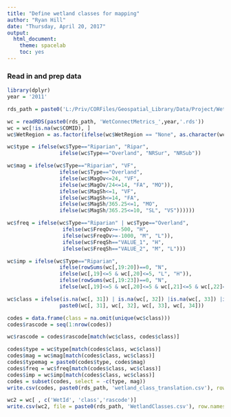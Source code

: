 ```yaml
---
title: "Define wetland classes for mapping"
author: "Ryan Hill"
date: "Thursday, April 20, 2017"
output:
  html_document:
    theme: spacelab
    toc: yes
---
```



### Read in and prep data
```r
library(dplyr)
year = '2011'

rds_path = paste0('L:/Priv/CORFiles/Geospatial_Library/Data/Project/WetlandConnectivity/SpatialDataInputs/Wetlands_NLCD',year,'/FinalTables/')

wc = readRDS(paste0(rds_path, 'WetConnectMetrics_',year,'.rds'))
wc = wc[!is.na(wc$COMID), ]
wc$WetRegion = as.factor(ifelse(wc$WetRegion == "None", as.character(wc$WSA_9), as.character(wc$WetRegion)))

wc$type = ifelse(wc$Type=="Riparian", "Ripar", 
                 ifelse(wc$Type=="Overland", "NRSur", "NRSub"))

wc$mag = ifelse(wc$Type=="Riparian", "VF", 
                 ifelse(wc$Type=="Overland", 
                 ifelse(wc$MagOv<=24, "VF", 
                 ifelse(wc$MagOv/24<=14, "FA", "MO")),
                 ifelse(wc$MagSh<=1, "VF", 
                 ifelse(wc$MagSh<=14, "FA",
                 ifelse(wc$MagSh/365.25<=1, "MO", 
                 ifelse(wc$MagSh/365.25<=10, "SL", "VS"))))))

wc$freq = ifelse(wc$Type=="Riparian" | wc$Type=="Overland", 
                  ifelse(wc$FreqOv>=-500, "H", 
                  ifelse(wc$FreqOv>=-1000, "M", "L")),
                  ifelse(wc$FreqSh=="VALUE_1", "H", 
                  ifelse(wc$FreqSh=="VALUE_2", "M", "L")))

wc$imp = ifelse(wc$Type=="Riparian", 
                 ifelse(rowSums(wc[,19:20])==0, "N", 
                 ifelse(wc[,19]<=5 & wc[,20]<=5, "L", "H")),
                 ifelse(rowSums(wc[,19:23])==0, "N", 
                 ifelse(wc[,19]<=5 & wc[,20]<=5 & wc[,21]<=5 & wc[,22]==0 & wc[,23]==0, "L", "H")))

wc$class = ifelse(is.na(wc[, 31]) | is.na(wc[, 32]) |is.na(wc[, 33]) |is.na(wc[, 34]), NA,
                 paste0(wc[, 31], wc[, 32], wc[, 33], wc[, 34]))

codes = data.frame(class = na.omit(unique(wc$class)))
codes$rascode = seq(1:nrow(codes))

wc$rascode = codes$rascode[match(wc$class, codes$class)]

codes$type = wc$type[match(codes$class, wc$class)]
codes$mag = wc$mag[match(codes$class, wc$class)]
codes$typemag = paste0(codes$type, codes$mag)
codes$freq = wc$freq[match(codes$class, wc$class)]
codes$imp = wc$imp[match(codes$class, wc$class)]
codes = subset(codes, select = -c(type, mag))
write.csv(codes, paste0(rds_path, 'wetland_class_translation.csv'), row.names=F)

wc2 = wc[ , c('WetId', 'class','rascode')]
write.csv(wc2, file = paste0(rds_path, 'WetlandClasses.csv'), row.names=F)

```


